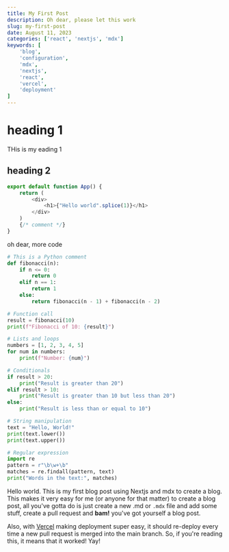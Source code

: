 ```yaml
---
title: My First Post
description: Oh dear, please let this work
slug: my-first-post
date: August 11, 2023
categories: ['react', 'nextjs', 'mdx']
keywords: [
    'blog', 
    'configuration', 
    'mdx',
    'nextjs',
    'react',
    'vercel',
    'deployment'
]
---
```


# heading 1

THis is my eading 1

## heading 2

```js
export default function App() {
    return (
        <div>
            <h1>{"Hello world".splice(1)}</h1>
        </div>
    )
    {/* comment */}
}
```

oh dear, more code

```python
# This is a Python comment
def fibonacci(n):
    if n <= 0:
        return 0
    elif n == 1:
        return 1
    else:
        return fibonacci(n - 1) + fibonacci(n - 2)

# Function call
result = fibonacci(10)
print(f"Fibonacci of 10: {result}")

# Lists and loops
numbers = [1, 2, 3, 4, 5]
for num in numbers:
    print(f"Number: {num}")

# Conditionals
if result > 20:
    print("Result is greater than 20")
elif result > 10:
    print("Result is greater than 10 but less than 20")
else:
    print("Result is less than or equal to 10")

# String manipulation
text = "Hello, World!"
print(text.lower())
print(text.upper())

# Regular expression
import re
pattern = r"\b\w+\b"
matches = re.findall(pattern, text)
print("Words in the text:", matches)
```

Hello world. This is my first blog post using Nextjs and mdx to create a blog. This makes it very easy for me (or anyone for that matter) to create a blog post, all you've gotta do is just create a new <BackTicks>.md</BackTicks> or <BackTicks>`.mdx`</BackTicks> file and add some stuff, create a pull request and **bam!** you've got yourself a blog post.

Also, with [Vercel](https://vercel.org) making deployment super easy, it should re-deploy every time a new pull request is merged into the <BackTicks>main</BackTicks> branch. So, if you're reading this, it means that it worked! Yay!

